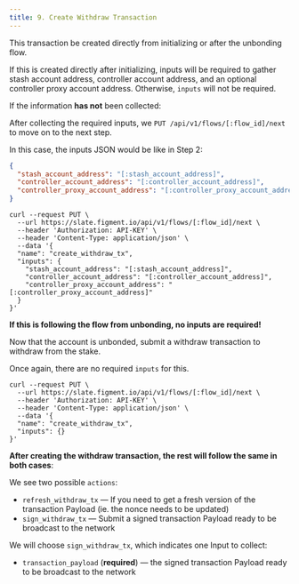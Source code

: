 ```yaml
---
title: 9. Create Withdraw Transaction
---
```


This transaction be created directly from initializing or after the unbonding flow.

If this is created directly after initializing, inputs will be required to gather stash account address, controller account address, and an optional controller proxy account address. Otherwise, `inputs` will not be required.

If the information **has not** been collected:

After collecting the required inputs, we `PUT /api/v1/flows/[:flow_id]/next` to move on to the next step.

In this case, the inputs JSON would be like in Step 2:

```json title="inputs"
{
  "stash_account_address": "[:stash_account_address]",
  "controller_account_address": "[:controller_account_address]",
  "controller_proxy_account_address": "[:controller_proxy_account_address]"
}
```

```text title="Example curl request"
curl --request PUT \
  --url https://slate.figment.io/api/v1/flows/[:flow_id]/next \
  --header 'Authorization: API-KEY' \
  --header 'Content-Type: application/json' \
  --data '{
  "name": "create_withdraw_tx",
  "inputs": {
    "stash_account_address": "[:stash_account_address]",
    "controller_account_address": "[:controller_account_address]",
    "controller_proxy_account_address": "[:controller_proxy_account_address]"
  }
}'
```

**If this is following the flow from unbonding, no inputs are required!**

Now that the account is unbonded, submit a withdraw transaction to withdraw from the stake.

Once again, there are no required `inputs` for this.

```text title="Example curl request"
curl --request PUT \
  --url https://slate.figment.io/api/v1/flows/[:flow_id]/next \
  --header 'Authorization: API-KEY' \
  --header 'Content-Type: application/json' \
  --data '{
  "name": "create_withdraw_tx",
  "inputs": {}
}'
```

**After creating the withdraw transaction, the rest will follow the same in both cases**:

We see two possible `actions`:

- `refresh_withdraw_tx` — If you need to get a fresh version of the transaction Payload (ie. the nonce needs to be updated)
- `sign_withdraw_tx` — Submit a signed transaction Payload ready to be broadcast to the network

We will choose `sign_withdraw_tx`, which indicates one Input to collect:

- `transaction_payload` (**required**) — the signed transaction Payload ready to be broadcast to the network
